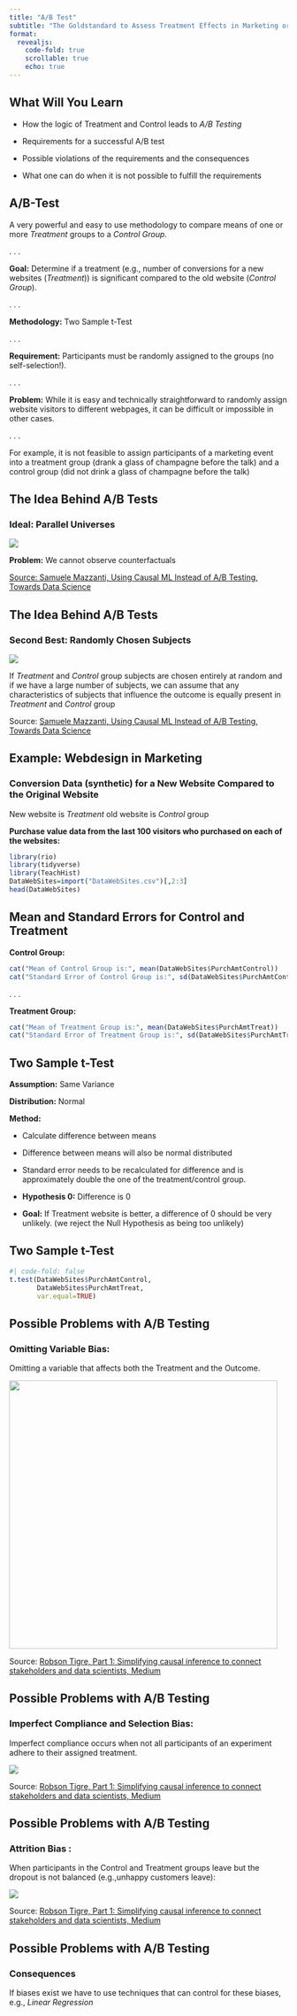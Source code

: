 ```yaml
---
title: "A/B Test"
subtitle: "The Goldstandard to Assess Treatment Effects in Marketing or Medicine"
format: 
  revealjs:
    code-fold: true
    scrollable: true
    echo: true
---
```


## What Will You Learn 

- How the logic of Treatment and Control leads to *A/B Testing*

- Requirements for a successful A/B test

- Possible violations of the requirements and the consequences

- What one can do when it is not possible to fulfill the requirements

## A/B-Test

A very powerful and easy to use methodology to compare means of one or more *Treatment* groups to a *Control Group*.

. . .

**Goal:** Determine if a treatment (e.g., number of conversions for a new websites (*Treatment*)) is significant compared to the old website (*Control Group*).

. . .

**Methodology:** Two Sample t-Test

. . .

**Requirement:** Participants must be randomly assigned to the groups (no self-selection!).

. . .

**Problem:** While it is easy and technically straightforward to randomly assign website visitors to different webpages, it can be difficult or impossible in other cases.

. . .

For example, it is not feasible to assign participants of a marketing event into a treatment group (drank a glass of champagne before the talk) and a control group (did not drink a glass of champagne before the talk)

## The Idea Behind A/B Tests

### Ideal: Parallel Universes

![](images/clipboard-2793122789.png) 

**Problem:** We cannot observe counterfactuals 

::: footer 
[Source: Samuele Mazzanti, Using Causal ML Instead of A/B Testing, Towards Data Science](https://towardsdatascience.com/using-causal-ml-instead-of-a-b-testing-eeb1067d7fc0){target="_blank"} 
:::

## The Idea Behind A/B Tests {.smaller}

### Second Best: Randomly Chosen Subjects

![](images/clipboard-1689822553.png)

If *Treatment* and *Control* group subjects are chosen entirely at random and if we have a large number of subjects, we can assume that any characteristics of subjects that influence the outcome is equally present in *Treatment* and *Control* group

::: footer
Source: [Samuele Mazzanti, Using Causal ML Instead of A/B Testing, Towards Data Science](https://towardsdatascience.com/using-causal-ml-instead-of-a-b-testing-eeb1067d7fc0){target="_blank"}
:::

## Example: Webdesign in Marketing

### Conversion Data (synthetic) for a New Website Compared to the Original Website

New website is *Treatment* old website is *Control* group

**Purchase value data from the last 100 visitors who purchased on each of the websites:**

```r
library(rio)
library(tidyverse)
library(TeachHist)
DataWebSites=import("DataWebSites.csv")[,2:3]
head(DataWebSites)
```

## Mean and Standard Errors for Control and Treatment

**Control Group:**

```r
cat("Mean of Control Group is:", mean(DataWebSites$PurchAmtControl))
cat("Standard Error of Control Group is:", sd(DataWebSites$PurchAmtControl)/sqrt(100))
```

. . .

**Treatment Group:**

```r
cat("Mean of Treatment Group is:", mean(DataWebSites$PurchAmtTreat))
cat("Standard Error of Treatment Group is:", sd(DataWebSites$PurchAmtTreat)/sqrt(100))
```

## Two Sample t-Test

**Assumption:** Same Variance

**Distribution:** Normal

**Method:**

-   Calculate difference between means

-   Difference between means will also be normal distributed

-   Standard error needs to be recalculated for difference and is approximately double the one of the treatment/control group.

-   **Hypothesis 0:** Difference is 0

-   **Goal:** If Treatment website is better, a difference of 0 should be very unlikely. (we reject the Null Hypothesis as being too unlikely)

## Two Sample t-Test

```r
#| code-fold: false
t.test(DataWebSites$PurchAmtControl,
       DataWebSites$PurchAmtTreat,
       var.equal=TRUE)
```

## Possible Problems with A/B Testing

### Omitting Variable Bias:

Omitting a variable that affects both the Treatment and the Outcome.

![](images/clipboard-3345635073.png){width="485"}

::: footer
Source: [Robson Tigre, Part 1: Simplifying causal inference to connect stakeholders and data scientists, Medium](https://medium.com/@robson.tigre0/part-1-simplifying-causal-inference-to-connect-stakeholders-and-data-scientists-e119856f0f61){target="_blank"}
:::

## Possible Problems with A/B Testing

### Imperfect Compliance and Selection Bias:

Imperfect compliance occurs when not all participants of an experiment adhere to their assigned treatment.

![](images/clipboard-3488515422.png)

::: footer
Source: [Robson Tigre, Part 1: Simplifying causal inference to connect stakeholders and data scientists, Medium](https://medium.com/@robson.tigre0/part-1-simplifying-causal-inference-to-connect-stakeholders-and-data-scientists-e119856f0f61){target="_blank"}
:::

## Possible Problems with A/B Testing

### **Attrition Bias** :

When participants in the Control and Treatment groups leave but the dropout is not balanced (e.g.,unhappy customers leave):

![](images/clipboard-3739776556.png)

::: footer
Source: [Robson Tigre, Part 1: Simplifying causal inference to connect stakeholders and data scientists, Medium](https://medium.com/@robson.tigre0/part-1-simplifying-causal-inference-to-connect-stakeholders-and-data-scientists-e119856f0f61){target="_blank"}
:::


## Possible Problems with A/B Testing

### Consequences

If biases exist we have to use techniques that can control for these biases, e.g., *Linear Regression*
